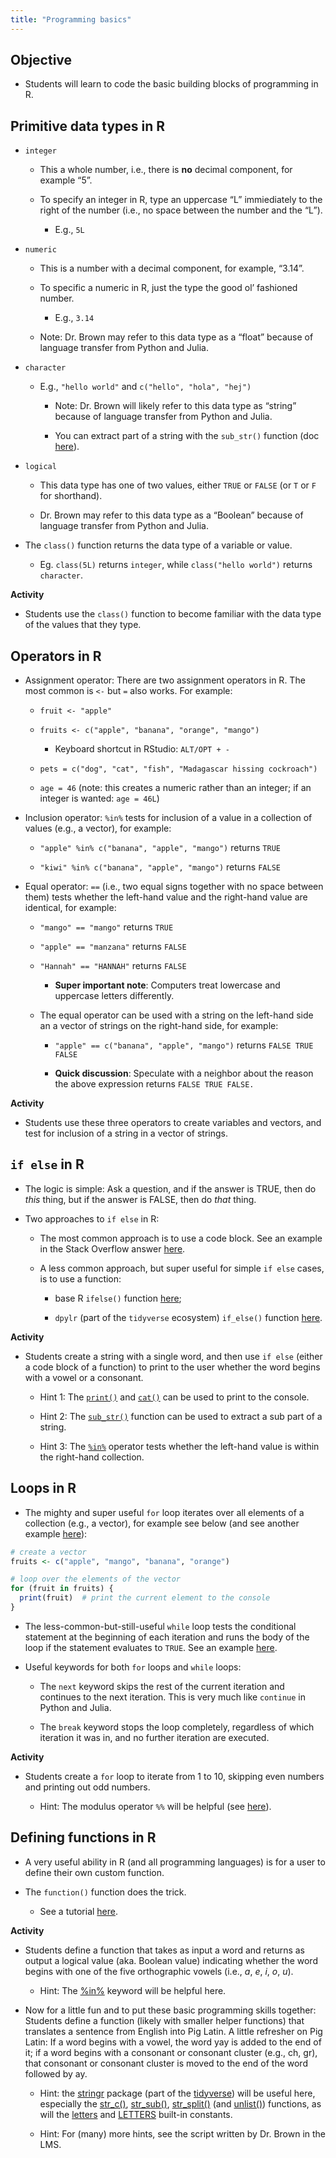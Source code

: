 ```yaml
---
title: "Programming basics"
---
```


## Objective

-   Students will learn to code the basic building blocks of programming in R.

## Primitive data types in R

-   `integer`

    -   This a whole number, i.e., there is **no** decimal component, for example "5".

    -   To specify an integer in R, type an uppercase "L" immiediately to the right of the number (i.e., no space between the number and the "L").

        -   E.g., `5L`

-   `numeric`

    -   This is a number with a decimal component, for example, "3.14".

    -   To specific a numeric in R, just the type the good ol' fashioned number.

        -   E.g., `3.14`

    -   Note: Dr. Brown may refer to this data type as a "float" because of language transfer from Python and Julia.

-   `character`

    -   E.g., `"hello world"` and `c("hello", "hola", "hej")`

        -   Note: Dr. Brown will likely refer to this data type as "string" because of language transfer from Python and Julia.

        -   You can extract part of a string with the `sub_str()` function (doc [here](https://stringr.tidyverse.org/reference/str_sub.html)).

-   `logical`

    -   This data type has one of two values, either `TRUE` or `FALSE` (or `T` or `F` for shorthand).

    -   Dr. Brown may refer to this data type as a "Boolean" because of language transfer from Python and Julia.

-   The `class()` function returns the data type of a variable or value.

    -   Eg. `class(5L)` returns `integer`, while `class("hello world")` returns `character`.

**Activity**

-   Students use the `class()` function to become familiar with the data type of the values that they type.

## Operators in R

-   Assignment operator: There are two assignment operators in R. The most common is `<-` but `=` also works. For example:

    -   `fruit <- "apple"`

    -   `fruits <- c("apple", "banana", "orange", "mango")`

        -   Keyboard shortcut in RStudio: `ALT/OPT + -`

    -   `pets = c("dog", "cat", "fish", "Madagascar hissing cockroach")`

    -   `age = 46` (note: this creates a numeric rather than an integer; if an integer is wanted: `age = 46L`)

-   Inclusion operator: `%in%` tests for inclusion of a value in a collection of values (e.g., a vector), for example:

    -   `"apple" %in% c("banana", "apple", "mango")` returns `TRUE`

    -   `"kiwi" %in% c("banana", "apple", "mango")` returns `FALSE`

-   Equal operator: `==` (i.e., two equal signs together with no space between them) tests whether the left-hand value and the right-hand value are identical, for example:

    -   `"mango" == "mango"` returns `TRUE`

    -   `"apple" == "manzana"` returns `FALSE`

    -   `"Hannah" == "HANNAH"` returns `FALSE`

        -   **Super important note**: Computers treat lowercase and uppercase letters differently.

    -   The equal operator can be used with a string on the left-hand side an a vector of strings on the right-hand side, for example:

        -   `"apple" == c("banana", "apple", "mango")` returns `FALSE TRUE FALSE`

        -   **Quick discussion**: Speculate with a neighbor about the reason the above expression returns `FALSE TRUE FALSE.`

**Activity**

-   Students use these three operators to create variables and vectors, and test for inclusion of a string in a vector of strings.

## `if else` in R

-   The logic is simple: Ask a question, and if the answer is TRUE, then do *this* thing, but if the answer is FALSE, then do *that* thing.

```{=html}
<!-- -->
```
-   Two approaches to `if else` in R:

    -   The most common approach is to use a code block. See an example in the Stack Overflow answer [here](https://stackoverflow.com/a/15393990/2884875).

    -   A less common approach, but super useful for simple `if else` cases, is to use a function:

        -   base R `ifelse()` function [here](https://www.rdocumentation.org/packages/base/versions/3.6.2/topics/ifelse);

        -   `dpylr` (part of the `tidyverse` ecosystem) `if_else()` function [here](https://dplyr.tidyverse.org/reference/if_else.html).

**Activity**

-   Students create a string with a single word, and then use `if else` (either a code block of a function) to print to the user whether the word begins with a vowel or a consonant.

    -   Hint 1: The [`print()`](https://www.rdocumentation.org/packages/base/versions/3.6.2/topics/print) and [`cat()`](https://www.rdocumentation.org/packages/base/versions/3.6.2/topics/cat) can be used to print to the console.

    -   Hint 2: The [`sub_str()`](https://stringr.tidyverse.org/reference/str_sub.html) function can be used to extract a sub part of a string.

    -   Hint 3: The [`%in%`](https://www.rdocumentation.org/packages/base/versions/3.6.2/topics/match) operator tests whether the left-hand value is within the right-hand collection.

## Loops in R

-   The mighty and super useful `for` loop iterates over all elements of a collection (e.g., a vector), for example see below (and see another example [here](https://www.datamentor.io/r-programming/for-loop)):

```r
# create a vector
fruits <- c("apple", "mango", "banana", "orange")

# loop over the elements of the vector
for (fruit in fruits) {
  print(fruit)  # print the current element to the console
}
```

-   The less-common-but-still-useful `while` loop tests the conditional statement at the beginning of each iteration and runs the body of the loop if the statement evaluates to `TRUE`. See an example [here](https://www.datamentor.io/r-programming/while-loop).

-   Useful keywords for both `for` loops and `while` loops:

    -   The `next` keyword skips the rest of the current iteration and continues to the next iteration. This is very much like `continue` in Python and Julia.

    -   The `break` keyword stops the loop completely, regardless of which iteration it was in, and no further iteration are executed.

**Activity**

-   Students create a `for` loop to iterate from 1 to 10, skipping even numbers and printing out odd numbers.

    -   Hint: The modulus operator `%%` will be helpful (see [here](https://www.geeksforgeeks.org/check-if-a-number-is-odd-or-even-in-r-programming/)).

## Defining functions in R

-   A very useful ability in R (and all programming languages) is for a user to define their own custom function.

-   The `function()` function does the trick.

    -   See a tutorial [here](https://swcarpentry.github.io/r-novice-inflammation/02-func-R.html).

**Activity**

-   Students define a function that takes as input a word and returns as output a logical value (aka. Boolean value) indicating whether the word begins with one of the five orthographic vowels (i.e., *a*, *e*, *i*, *o*, *u*).

    -   Hint: The [%in%](https://stat.ethz.ch/R-manual/R-devel/library/base/html/match.html) keyword will be helpful here.

-   Now for a little fun and to put these basic programming skills together: Students define a function (likely with smaller helper functions) that translates a sentence from English into Pig Latin. A little refresher on Pig Latin: If a word begins with a vowel, the word yay is added to the end of it; if a word begins with a consonant or consonant cluster (e.g., ch, gr), that consonant or consonant cluster is moved to the end of the word followed by ay.

    -   Hint: the [stringr](https://stringr.tidyverse.org/) package (part of the [tidyverse](https://www.tidyverse.org/)) will be useful here, especially the [str_c()](https://stringr.tidyverse.org/reference/str_c.html), [str_sub()](https://stringr.tidyverse.org/reference/str_sub.html), [str_split()](https://stringr.tidyverse.org/reference/str_split.html) (and [unlist()](https://www.rdocumentation.org/packages/base/versions/3.6.2/topics/unlist)) functions, as will the [letters](https://stat.ethz.ch/R-manual/R-devel/library/base/html/Constants.html) and [LETTERS](https://stat.ethz.ch/R-manual/R-devel/library/base/html/Constants.html) built-in constants.

    -   Hint: For (many) more hints, see the script written by Dr. Brown in the LMS.
